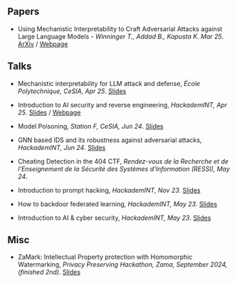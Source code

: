 ## Papers
- Using Mechanistic Interpretability to Craft Adversarial Attacks against Large Language Models - _Winninger T., Addad B., Kapusta K. Mar 25_. [ArXiv](https://arxiv.org/abs/2503.06269) / [Webpage](./mech-interp/subspace-rerouting/)

## Talks

- Mechanistic interpretability for LLM attack and defense, _École Polytechnique, CeSIA, Apr 25_. [Slides](./talks/slides/cesia-ssr.pdf)

- Introduction to AI security and reverse engineering, _HackademINT, Apr 25_. [Slides](./talks/hackademint-causapscal/assets/main.pdf) / [Webpage](./talks/hackademint-causapscal/index.qmd)

- Model Poisoning, _Station F, CeSIA, Jun 24_. [Slides](./talks/slides/cesia-poison.pdf)

- GNN based IDS and its robustness against adversarial attacks, _HackademINT, Jun 24_. [Slides](./talks/slides/hackademint-gnn-based-ids.pdf) 

- Cheating Detection in the 404 CTF, _Rendez-vous de la Recherche et de l'Enseignement de la Sécurité des Systèmes d'Information (RESSI), May 24_.

- Introduction to prompt hacking, _HackademINT, Nov 23_. [Slides](./talks/slides/hackademint-prompt-hacking.pdf)

- How to backdoor federated learning, _HackademINT, May 23_. [Slides](./talks/slides/hackademint-federated-poison.pdf)

- Introduction to AI & cyber security, _HackademINT, May 23_. [Slides](./talks/slides/hackademint-ai-in-cybersecurity.pdf)

## Misc 

- ZaMark: Intellectual Property protection with Homomorphic Watermarking, _Privacy Preserving Hackathon, Zama, September 2024, (finished 2nd)_. [Slides](./talks/slides/misc/zamark.pdf)